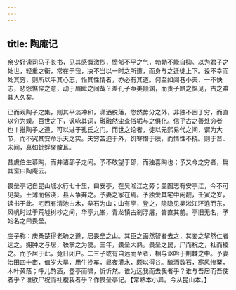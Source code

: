 ```yaml
---
---
---
```

title: 陶庵记
---



余少好读司马子长书，见其感慨激烈，愤郁不平之气，勃勃不能自抑。以为君子之处世，轻重之衡，常在于我，决不当以一时之所遭，而身与之迁徙上下。设不幸而处其穷，则所以平其心志，怡其性情者，亦必有其道。何至如闾巷小夫，一不快志，悲怨憔悴之意，动于眉眦之间哉？盖孔子亟美颜渊，而责子路之愠见，古之难其人久矣。

已而观陶子之集，则其平淡冲和，潇洒脱落，悠然势分之外，非独不困于穷，而直以穷为娱。百世之下，讽咏其词，融融然尘查俗垢与之俱化。信乎古之善处穷者也！推陶子之道，可以进于孔氏之门。而世之论者，徒以元熙易代之间，谓为大节，而不究其安命乐天之实。夫穷苦迫于外，饥寒憯于肤，而情性不挠。则于晋、宋间，真如蚍蜉聚散耳。

昔虞伯生慕陶，而并诸邵子之间。予不敢望于邵，而独喜陶也；予又今之穷者，扁其室曰陶庵云。

畏垒亭记自昆山城水行七十里，曰安亭，在吴淞江之旁；盖图志有安亭江，今不可见矣。土薄而俗浇，县人争弃之。予妻之家在焉。予独爱其宅中闲靓，壬寅之岁，读书于此。宅西有清池古木，垒石为山；山有亭，登之，隐隐见吴淞江环遶而东，风帆时过于荒墟树杪之间，华亭九峯，青龙镇古剎浮屠，皆直其前。亭旧无名，予始名之曰畏垒。

庄子称：庚桑楚得老聃之道，居畏垒之山。其臣之画然智者去之，其妾之挈然仁者远之。拥肿之与居，鞅掌之为使。三年，畏垒大熟。畏垒之民，尸而祝之，社而稷之。而予居于此，竟日闭户。二三子或有自远而至者，相与讴吟于荆棘之中。予妻治田四十亩，值岁大旱，用牛挽车，昼夜灌水，颇以得谷。酿酒数石，寒风惨栗，木叶黄落；呼儿酌酒，登亭而啸，忻忻然。谁为远我而去我者乎？谁与吾居而吾使者乎？谁欲尸祝而社稷我者乎？作畏垒亭记。【常熟本小异。今从昆山本。】